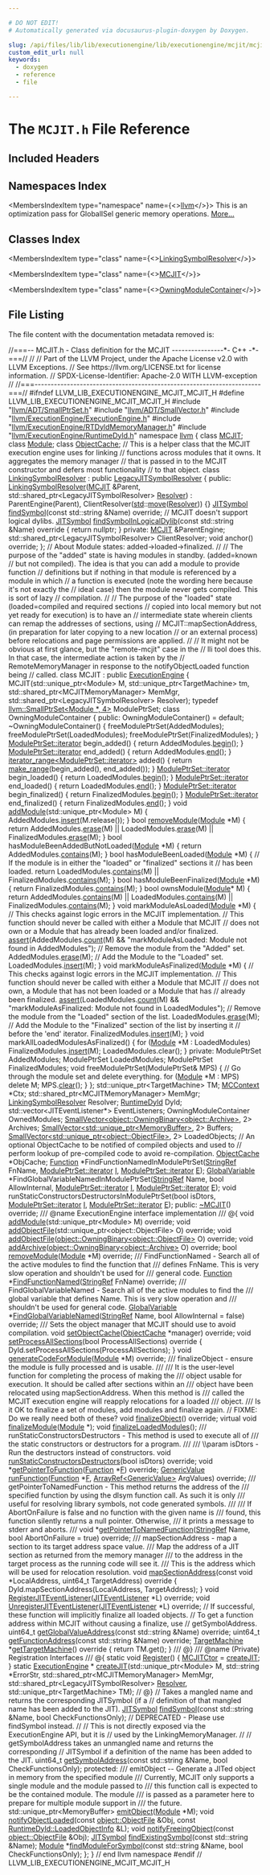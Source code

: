 ```yaml
---

# DO NOT EDIT!
# Automatically generated via docusaurus-plugin-doxygen by Doxygen.

slug: /api/files/lib/lib/executionengine/lib/executionengine/mcjit/mcjit-h
custom_edit_url: null
keywords:
  - doxygen
  - reference
  - file

---
```





# The `MCJIT.h` File Reference

<DoxygenPage pluginConfig={pluginConfig}>



## Included Headers

<IncludesList>
<IncludesListItem
  filePath="llvm/ADT/SmallPtrSet.h"
  permalink="/docs/api/files/include/include/llvm/include/llvm/adt/smallptrset-h"
  isLocal="true" />
<IncludesListItem
  filePath="llvm/ADT/SmallVector.h"
  permalink="/docs/api/files/include/include/llvm/include/llvm/adt/smallvector-h"
  isLocal="true" />
<IncludesListItem
  filePath="llvm/ExecutionEngine/ExecutionEngine.h"
  permalink="/docs/api/files/include/include/llvm/include/llvm/executionengine/executionengine-h"
  isLocal="true" />
<IncludesListItem
  filePath="llvm/ExecutionEngine/RTDyldMemoryManager.h"
  permalink="/docs/api/files/include/include/llvm/include/llvm/executionengine/rtdyldmemorymanager-h"
  isLocal="true" />
<IncludesListItem
  filePath="llvm/ExecutionEngine/RuntimeDyld.h"
  permalink="/docs/api/files/include/include/llvm/include/llvm/executionengine/runtimedyld-h"
  isLocal="true" />
</IncludesList>

## Namespaces Index

<MembersIndex>

<MembersIndexItem
  type="namespace"
  name={<><a href="/docs/api/namespaces/llvm">llvm</a></>}>
This is an optimization pass for GlobalISel generic memory operations. <a href="/docs/api/namespaces/llvm/#details">More...</a>
</MembersIndexItem>

</MembersIndex>

## Classes Index

<MembersIndex>

<MembersIndexItem
  type="class"
  name={<><a href="/docs/api/classes/llvm/linkingsymbolresolver">LinkingSymbolResolver</a></>}>
</MembersIndexItem>

<MembersIndexItem
  type="class"
  name={<><a href="/docs/api/classes/llvm/mcjit">MCJIT</a></>}>
</MembersIndexItem>

<MembersIndexItem
  type="class"
  name={<><a href="/docs/api/classes/llvm/mcjit/owningmodulecontainer">OwningModuleContainer</a></>}>
</MembersIndexItem>

</MembersIndex>


## File Listing

The file content with the documentation metadata removed is:

<ProgramListing>

<Link id="l00001" /><CodeLine lineNumber="1"><Highlight kind="comment">//===-- MCJIT.h - Class definition for the MCJIT ----------------&#42;- C++ -&#42;-===//</Highlight><Highlight kind="normal"></Highlight></CodeLine>
<Link id="l00002" /><CodeLine lineNumber="2"><Highlight kind="normal"></Highlight><Highlight kind="comment">//</Highlight><Highlight kind="normal"></Highlight></CodeLine>
<Link id="l00003" /><CodeLine lineNumber="3"><Highlight kind="normal"></Highlight><Highlight kind="comment">// Part of the LLVM Project, under the Apache License v2.0 with LLVM Exceptions.</Highlight><Highlight kind="normal"></Highlight></CodeLine>
<Link id="l00004" /><CodeLine lineNumber="4"><Highlight kind="normal"></Highlight><Highlight kind="comment">// See https://llvm.org/LICENSE.txt for license information.</Highlight><Highlight kind="normal"></Highlight></CodeLine>
<Link id="l00005" /><CodeLine lineNumber="5"><Highlight kind="normal"></Highlight><Highlight kind="comment">// SPDX-License-Identifier: Apache-2.0 WITH LLVM-exception</Highlight><Highlight kind="normal"></Highlight></CodeLine>
<Link id="l00006" /><CodeLine lineNumber="6"><Highlight kind="normal"></Highlight><Highlight kind="comment">//</Highlight><Highlight kind="normal"></Highlight></CodeLine>
<Link id="l00007" /><CodeLine lineNumber="7"><Highlight kind="normal"></Highlight><Highlight kind="comment">//===----------------------------------------------------------------------===//</Highlight><Highlight kind="normal"></Highlight></CodeLine>
<Link id="l00008" /><CodeLine lineNumber="8"><Highlight kind="normal"></Highlight></CodeLine>
<Link id="l00009" /><CodeLine lineNumber="9"><Highlight kind="normal"></Highlight><Highlight kind="preprocessor">#ifndef LLVM&#95;LIB&#95;EXECUTIONENGINE&#95;MCJIT&#95;MCJIT&#95;H</Highlight><Highlight kind="normal"></Highlight></CodeLine>
<Link id="l00010" /><CodeLine lineNumber="10"><Highlight kind="normal"></Highlight><Highlight kind="preprocessor">#define LLVM&#95;LIB&#95;EXECUTIONENGINE&#95;MCJIT&#95;MCJIT&#95;H</Highlight><Highlight kind="normal"></Highlight></CodeLine>
<Link id="l00011" /><CodeLine lineNumber="11"><Highlight kind="normal"></Highlight></CodeLine>
<Link id="l00012" /><CodeLine lineNumber="12"><Highlight kind="normal"></Highlight><Highlight kind="preprocessor">#include &quot;<a href="/docs/api/files/include/include/llvm/include/llvm/adt/smallptrset-h">llvm/ADT/SmallPtrSet.h</a>&quot;</Highlight><Highlight kind="normal"></Highlight></CodeLine>
<Link id="l00013" /><CodeLine lineNumber="13"><Highlight kind="normal"></Highlight><Highlight kind="preprocessor">#include &quot;<a href="/docs/api/files/include/include/llvm/include/llvm/adt/smallvector-h">llvm/ADT/SmallVector.h</a>&quot;</Highlight><Highlight kind="normal"></Highlight></CodeLine>
<Link id="l00014" /><CodeLine lineNumber="14"><Highlight kind="normal"></Highlight><Highlight kind="preprocessor">#include &quot;<a href="/docs/api/files/include/include/llvm/include/llvm/executionengine/executionengine-h">llvm/ExecutionEngine/ExecutionEngine.h</a>&quot;</Highlight><Highlight kind="normal"></Highlight></CodeLine>
<Link id="l00015" /><CodeLine lineNumber="15"><Highlight kind="normal"></Highlight><Highlight kind="preprocessor">#include &quot;<a href="/docs/api/files/include/include/llvm/include/llvm/executionengine/rtdyldmemorymanager-h">llvm/ExecutionEngine/RTDyldMemoryManager.h</a>&quot;</Highlight><Highlight kind="normal"></Highlight></CodeLine>
<Link id="l00016" /><CodeLine lineNumber="16"><Highlight kind="normal"></Highlight><Highlight kind="preprocessor">#include &quot;<a href="/docs/api/files/include/include/llvm/include/llvm/executionengine/runtimedyld-h">llvm/ExecutionEngine/RuntimeDyld.h</a>&quot;</Highlight><Highlight kind="normal"></Highlight></CodeLine>
<Link id="l00017" /><CodeLine lineNumber="17"><Highlight kind="normal"></Highlight></CodeLine>
<Link id="l00018" /><CodeLine lineNumber="18"><Highlight kind="normal"></Highlight><Highlight kind="keyword">namespace </Highlight><Highlight kind="normal"><a href="/docs/api/namespaces/llvm">llvm</a> &#123;</Highlight></CodeLine>
<Link id="l00019" /><CodeLine lineNumber="19"><Highlight kind="normal"></Highlight><Highlight kind="keyword">class </Highlight><Highlight kind="normal"><a href="/docs/api/classes/llvm/mcjit">MCJIT</a>;</Highlight></CodeLine>
<Link id="l00020" /><CodeLine lineNumber="20"><Highlight kind="normal"></Highlight><Highlight kind="keyword">class </Highlight><Highlight kind="normal"><a href="/docs/api/classes/llvm/module">Module</a>;</Highlight></CodeLine>
<Link id="l00021" /><CodeLine lineNumber="21"><Highlight kind="normal"></Highlight><Highlight kind="keyword">class </Highlight><Highlight kind="normal"><a href="/docs/api/classes/llvm/objectcache">ObjectCache</a>;</Highlight></CodeLine>
<Link id="l00022" /><CodeLine lineNumber="22"><Highlight kind="normal"></Highlight></CodeLine>
<Link id="l00023" /><CodeLine lineNumber="23"><Highlight kind="normal"></Highlight><Highlight kind="comment">// This is a helper class that the MCJIT execution engine uses for linking</Highlight><Highlight kind="normal"></Highlight></CodeLine>
<Link id="l00024" /><CodeLine lineNumber="24"><Highlight kind="normal"></Highlight><Highlight kind="comment">// functions across modules that it owns.  It aggregates the memory manager</Highlight><Highlight kind="normal"></Highlight></CodeLine>
<Link id="l00025" /><CodeLine lineNumber="25"><Highlight kind="normal"></Highlight><Highlight kind="comment">// that is passed in to the MCJIT constructor and defers most functionality</Highlight><Highlight kind="normal"></Highlight></CodeLine>
<Link id="l00026" /><CodeLine lineNumber="26"><Highlight kind="normal"></Highlight><Highlight kind="comment">// to that object.</Highlight><Highlight kind="normal"></Highlight></CodeLine>
<Link id="l00027" /><CodeLine lineNumber="27" lineLink="/docs/api/classes/llvm/linkingsymbolresolver"><Highlight kind="normal"></Highlight><Highlight kind="keyword">class </Highlight><Highlight kind="normal"><a href="/docs/api/classes/llvm/linkingsymbolresolver/#a2bb409bf96817ad9f3986efe65a74524">LinkingSymbolResolver</a> : </Highlight><Highlight kind="keyword">public</Highlight><Highlight kind="normal"> <a href="/docs/api/classes/llvm/legacyjitsymbolresolver">LegacyJITSymbolResolver</a> &#123;</Highlight></CodeLine>
<Link id="l00028" /><CodeLine lineNumber="28"><Highlight kind="normal"></Highlight><Highlight kind="keyword">public</Highlight><Highlight kind="normal">:</Highlight></CodeLine>
<Link id="l00029" /><CodeLine lineNumber="29" lineLink="/docs/api/classes/llvm/linkingsymbolresolver/#a2bb409bf96817ad9f3986efe65a74524"><Highlight kind="normal">  <a href="/docs/api/classes/llvm/linkingsymbolresolver/#a2bb409bf96817ad9f3986efe65a74524">LinkingSymbolResolver</a>(<a href="/docs/api/classes/llvm/mcjit">MCJIT</a> &amp;Parent,</Highlight></CodeLine>
<Link id="l00030" /><CodeLine lineNumber="30"><Highlight kind="normal">                        std::shared&#95;ptr&lt;LegacyJITSymbolResolver&gt; <a href="/docs/api/classes/llvm/resolver">Resolver</a>)</Highlight></CodeLine>
<Link id="l00031" /><CodeLine lineNumber="31"><Highlight kind="normal">      : ParentEngine(Parent), ClientResolver(<a href="/docs/api/namespaces/std">std</a>::<a href="/docs/api/namespaces/llvm/#abfc9c7ecf70f66901e439f7c04ef3dbb">move</a>(<a href="/docs/api/classes/llvm/resolver">Resolver</a>)) &#123;&#125;</Highlight></CodeLine>
<Link id="l00032" /><CodeLine lineNumber="32"><Highlight kind="normal"></Highlight></CodeLine>
<Link id="l00033" /><CodeLine lineNumber="33"><Highlight kind="normal">  <a href="/docs/api/classes/llvm/jitsymbol">JITSymbol</a> <a href="/docs/api/classes/llvm/linkingsymbolresolver/#a3acbc4aeeddc8e52c6b69854432f211c">findSymbol</a>(</Highlight><Highlight kind="keyword">const</Highlight><Highlight kind="normal"> std::string &amp;Name) </Highlight><Highlight kind="keyword">override</Highlight><Highlight kind="normal">;</Highlight></CodeLine>
<Link id="l00034" /><CodeLine lineNumber="34"><Highlight kind="normal"></Highlight></CodeLine>
<Link id="l00035" /><CodeLine lineNumber="35"><Highlight kind="normal">  </Highlight><Highlight kind="comment">// MCJIT doesn&#39;t support logical dylibs.</Highlight><Highlight kind="normal"></Highlight></CodeLine>
<Link id="l00036" /><CodeLine lineNumber="36" lineLink="/docs/api/classes/llvm/linkingsymbolresolver/#a6902252429e09a9d391dd020f8d91e96"><Highlight kind="normal">  <a href="/docs/api/classes/llvm/jitsymbol">JITSymbol</a> <a href="/docs/api/classes/llvm/linkingsymbolresolver/#a6902252429e09a9d391dd020f8d91e96">findSymbolInLogicalDylib</a>(</Highlight><Highlight kind="keyword">const</Highlight><Highlight kind="normal"> std::string &amp;Name)</Highlight><Highlight kind="keyword"> override </Highlight><Highlight kind="normal">&#123;</Highlight></CodeLine>
<Link id="l00037" /><CodeLine lineNumber="37"><Highlight kind="normal">    </Highlight><Highlight kind="keywordflow">return</Highlight><Highlight kind="normal"> </Highlight><Highlight kind="keyword">nullptr</Highlight><Highlight kind="normal">;</Highlight></CodeLine>
<Link id="l00038" /><CodeLine lineNumber="38"><Highlight kind="normal">  &#125;</Highlight></CodeLine>
<Link id="l00039" /><CodeLine lineNumber="39"><Highlight kind="normal"></Highlight></CodeLine>
<Link id="l00040" /><CodeLine lineNumber="40"><Highlight kind="normal"></Highlight><Highlight kind="keyword">private</Highlight><Highlight kind="normal">:</Highlight></CodeLine>
<Link id="l00041" /><CodeLine lineNumber="41"><Highlight kind="normal">  <a href="/docs/api/classes/llvm/mcjit">MCJIT</a> &amp;ParentEngine;</Highlight></CodeLine>
<Link id="l00042" /><CodeLine lineNumber="42"><Highlight kind="normal">  std::shared&#95;ptr&lt;LegacyJITSymbolResolver&gt; ClientResolver;</Highlight></CodeLine>
<Link id="l00043" /><CodeLine lineNumber="43"><Highlight kind="normal">  </Highlight><Highlight kind="keywordtype">void</Highlight><Highlight kind="normal"> anchor() </Highlight><Highlight kind="keyword">override</Highlight><Highlight kind="normal">;</Highlight></CodeLine>
<Link id="l00044" /><CodeLine lineNumber="44"><Highlight kind="normal">&#125;;</Highlight></CodeLine>
<Link id="l00045" /><CodeLine lineNumber="45"><Highlight kind="normal"></Highlight></CodeLine>
<Link id="l00046" /><CodeLine lineNumber="46"><Highlight kind="normal"></Highlight><Highlight kind="comment">// About Module states: added-&gt;loaded-&gt;finalized.</Highlight><Highlight kind="normal"></Highlight></CodeLine>
<Link id="l00047" /><CodeLine lineNumber="47"><Highlight kind="normal"></Highlight><Highlight kind="comment">//</Highlight><Highlight kind="normal"></Highlight></CodeLine>
<Link id="l00048" /><CodeLine lineNumber="48"><Highlight kind="normal"></Highlight><Highlight kind="comment">// The purpose of the &quot;added&quot; state is having modules in standby. (added=known</Highlight><Highlight kind="normal"></Highlight></CodeLine>
<Link id="l00049" /><CodeLine lineNumber="49"><Highlight kind="normal"></Highlight><Highlight kind="comment">// but not compiled). The idea is that you can add a module to provide function</Highlight><Highlight kind="normal"></Highlight></CodeLine>
<Link id="l00050" /><CodeLine lineNumber="50"><Highlight kind="normal"></Highlight><Highlight kind="comment">// definitions but if nothing in that module is referenced by a module in which</Highlight><Highlight kind="normal"></Highlight></CodeLine>
<Link id="l00051" /><CodeLine lineNumber="51"><Highlight kind="normal"></Highlight><Highlight kind="comment">// a function is executed (note the wording here because it&#39;s not exactly the</Highlight><Highlight kind="normal"></Highlight></CodeLine>
<Link id="l00052" /><CodeLine lineNumber="52"><Highlight kind="normal"></Highlight><Highlight kind="comment">// ideal case) then the module never gets compiled. This is sort of lazy</Highlight><Highlight kind="normal"></Highlight></CodeLine>
<Link id="l00053" /><CodeLine lineNumber="53"><Highlight kind="normal"></Highlight><Highlight kind="comment">// compilation.</Highlight><Highlight kind="normal"></Highlight></CodeLine>
<Link id="l00054" /><CodeLine lineNumber="54"><Highlight kind="normal"></Highlight><Highlight kind="comment">//</Highlight><Highlight kind="normal"></Highlight></CodeLine>
<Link id="l00055" /><CodeLine lineNumber="55"><Highlight kind="normal"></Highlight><Highlight kind="comment">// The purpose of the &quot;loaded&quot; state (loaded=compiled and required sections</Highlight><Highlight kind="normal"></Highlight></CodeLine>
<Link id="l00056" /><CodeLine lineNumber="56"><Highlight kind="normal"></Highlight><Highlight kind="comment">// copied into local memory but not yet ready for execution) is to have an</Highlight><Highlight kind="normal"></Highlight></CodeLine>
<Link id="l00057" /><CodeLine lineNumber="57"><Highlight kind="normal"></Highlight><Highlight kind="comment">// intermediate state wherein clients can remap the addresses of sections, using</Highlight><Highlight kind="normal"></Highlight></CodeLine>
<Link id="l00058" /><CodeLine lineNumber="58"><Highlight kind="normal"></Highlight><Highlight kind="comment">// MCJIT::mapSectionAddress, (in preparation for later copying to a new location</Highlight><Highlight kind="normal"></Highlight></CodeLine>
<Link id="l00059" /><CodeLine lineNumber="59"><Highlight kind="normal"></Highlight><Highlight kind="comment">// or an external process) before relocations and page permissions are applied.</Highlight><Highlight kind="normal"></Highlight></CodeLine>
<Link id="l00060" /><CodeLine lineNumber="60"><Highlight kind="normal"></Highlight><Highlight kind="comment">//</Highlight><Highlight kind="normal"></Highlight></CodeLine>
<Link id="l00061" /><CodeLine lineNumber="61"><Highlight kind="normal"></Highlight><Highlight kind="comment">// It might not be obvious at first glance, but the &quot;remote-mcjit&quot; case in the</Highlight><Highlight kind="normal"></Highlight></CodeLine>
<Link id="l00062" /><CodeLine lineNumber="62"><Highlight kind="normal"></Highlight><Highlight kind="comment">// lli tool does this.  In that case, the intermediate action is taken by the</Highlight><Highlight kind="normal"></Highlight></CodeLine>
<Link id="l00063" /><CodeLine lineNumber="63"><Highlight kind="normal"></Highlight><Highlight kind="comment">// RemoteMemoryManager in response to the notifyObjectLoaded function being</Highlight><Highlight kind="normal"></Highlight></CodeLine>
<Link id="l00064" /><CodeLine lineNumber="64"><Highlight kind="normal"></Highlight><Highlight kind="comment">// called.</Highlight><Highlight kind="normal"></Highlight></CodeLine>
<Link id="l00065" /><CodeLine lineNumber="65"><Highlight kind="normal"></Highlight></CodeLine>
<Link id="l00066" /><CodeLine lineNumber="66" lineLink="/docs/api/classes/llvm/mcjit"><Highlight kind="normal"></Highlight><Highlight kind="keyword">class </Highlight><Highlight kind="normal">MCJIT : </Highlight><Highlight kind="keyword">public</Highlight><Highlight kind="normal"> <a href="/docs/api/classes/llvm/executionengine/#a92eef8691cfbe4446ee15d34258c3185">ExecutionEngine</a> &#123;</Highlight></CodeLine>
<Link id="l00067" /><CodeLine lineNumber="67"><Highlight kind="normal">  MCJIT(std::unique&#95;ptr&lt;Module&gt; M, std::unique&#95;ptr&lt;TargetMachine&gt; tm,</Highlight></CodeLine>
<Link id="l00068" /><CodeLine lineNumber="68"><Highlight kind="normal">        std::shared&#95;ptr&lt;MCJITMemoryManager&gt; MemMgr,</Highlight></CodeLine>
<Link id="l00069" /><CodeLine lineNumber="69"><Highlight kind="normal">        std::shared&#95;ptr&lt;LegacyJITSymbolResolver&gt; Resolver);</Highlight></CodeLine>
<Link id="l00070" /><CodeLine lineNumber="70"><Highlight kind="normal"></Highlight></CodeLine>
<Link id="l00071" /><CodeLine lineNumber="71"><Highlight kind="normal">  </Highlight><Highlight kind="keyword">typedef</Highlight><Highlight kind="normal"> <a href="/docs/api/classes/llvm/smallptrset">llvm::SmallPtrSet&lt;Module &#42;, 4&gt;</a> ModulePtrSet;</Highlight></CodeLine>
<Link id="l00072" /><CodeLine lineNumber="72"><Highlight kind="normal"></Highlight></CodeLine>
<Link id="l00073" /><CodeLine lineNumber="73"><Highlight kind="normal">  </Highlight><Highlight kind="keyword">class </Highlight><Highlight kind="normal">OwningModuleContainer &#123;</Highlight></CodeLine>
<Link id="l00074" /><CodeLine lineNumber="74"><Highlight kind="normal">  </Highlight><Highlight kind="keyword">public</Highlight><Highlight kind="normal">:</Highlight></CodeLine>
<Link id="l00075" /><CodeLine lineNumber="75"><Highlight kind="normal">    OwningModuleContainer() = </Highlight><Highlight kind="keywordflow">default</Highlight><Highlight kind="normal">;</Highlight></CodeLine>
<Link id="l00076" /><CodeLine lineNumber="76"><Highlight kind="normal">    ~OwningModuleContainer() &#123;</Highlight></CodeLine>
<Link id="l00077" /><CodeLine lineNumber="77"><Highlight kind="normal">      freeModulePtrSet(AddedModules);</Highlight></CodeLine>
<Link id="l00078" /><CodeLine lineNumber="78"><Highlight kind="normal">      freeModulePtrSet(LoadedModules);</Highlight></CodeLine>
<Link id="l00079" /><CodeLine lineNumber="79"><Highlight kind="normal">      freeModulePtrSet(FinalizedModules);</Highlight></CodeLine>
<Link id="l00080" /><CodeLine lineNumber="80"><Highlight kind="normal">    &#125;</Highlight></CodeLine>
<Link id="l00081" /><CodeLine lineNumber="81"><Highlight kind="normal"></Highlight></CodeLine>
<Link id="l00082" /><CodeLine lineNumber="82"><Highlight kind="normal">    <a href="/docs/api/classes/llvm/smallptrsetimpl/#aa1c0b29f447eccfd6c43dc236148e609">ModulePtrSet::iterator</a> begin&#95;added() &#123; </Highlight><Highlight kind="keywordflow">return</Highlight><Highlight kind="normal"> AddedModules.<a href="/docs/api/classes/llvm/smallptrsetimpl/#abf73a826b5d6f739eb4af48ddf14c5b4">begin</a>(); &#125;</Highlight></CodeLine>
<Link id="l00083" /><CodeLine lineNumber="83"><Highlight kind="normal">    <a href="/docs/api/classes/llvm/smallptrsetimpl/#aa1c0b29f447eccfd6c43dc236148e609">ModulePtrSet::iterator</a> end&#95;added() &#123; </Highlight><Highlight kind="keywordflow">return</Highlight><Highlight kind="normal"> AddedModules.<a href="/docs/api/classes/llvm/smallptrsetimpl/#a7004354fbee1c8cd74ed9001915e1db5">end</a>(); &#125;</Highlight></CodeLine>
<Link id="l00084" /><CodeLine lineNumber="84"><Highlight kind="normal">    <a href="/docs/api/classes/llvm/iterator-range">iterator&#95;range&lt;ModulePtrSet::iterator&gt;</a> added() &#123;</Highlight></CodeLine>
<Link id="l00085" /><CodeLine lineNumber="85"><Highlight kind="normal">      </Highlight><Highlight kind="keywordflow">return</Highlight><Highlight kind="normal"> <a href="/docs/api/namespaces/llvm/#a341215803e83773a3e97860dc291f121">make&#95;range</a>(begin&#95;added(), end&#95;added());</Highlight></CodeLine>
<Link id="l00086" /><CodeLine lineNumber="86"><Highlight kind="normal">    &#125;</Highlight></CodeLine>
<Link id="l00087" /><CodeLine lineNumber="87"><Highlight kind="normal"></Highlight></CodeLine>
<Link id="l00088" /><CodeLine lineNumber="88"><Highlight kind="normal">    <a href="/docs/api/classes/llvm/smallptrsetimpl/#aa1c0b29f447eccfd6c43dc236148e609">ModulePtrSet::iterator</a> begin&#95;loaded() &#123; </Highlight><Highlight kind="keywordflow">return</Highlight><Highlight kind="normal"> LoadedModules.<a href="/docs/api/classes/llvm/smallptrsetimpl/#abf73a826b5d6f739eb4af48ddf14c5b4">begin</a>(); &#125;</Highlight></CodeLine>
<Link id="l00089" /><CodeLine lineNumber="89"><Highlight kind="normal">    <a href="/docs/api/classes/llvm/smallptrsetimpl/#aa1c0b29f447eccfd6c43dc236148e609">ModulePtrSet::iterator</a> end&#95;loaded() &#123; </Highlight><Highlight kind="keywordflow">return</Highlight><Highlight kind="normal"> LoadedModules.<a href="/docs/api/classes/llvm/smallptrsetimpl/#a7004354fbee1c8cd74ed9001915e1db5">end</a>(); &#125;</Highlight></CodeLine>
<Link id="l00090" /><CodeLine lineNumber="90"><Highlight kind="normal"></Highlight></CodeLine>
<Link id="l00091" /><CodeLine lineNumber="91"><Highlight kind="normal">    <a href="/docs/api/classes/llvm/smallptrsetimpl/#aa1c0b29f447eccfd6c43dc236148e609">ModulePtrSet::iterator</a> begin&#95;finalized() &#123; </Highlight><Highlight kind="keywordflow">return</Highlight><Highlight kind="normal"> FinalizedModules.<a href="/docs/api/classes/llvm/smallptrsetimpl/#abf73a826b5d6f739eb4af48ddf14c5b4">begin</a>(); &#125;</Highlight></CodeLine>
<Link id="l00092" /><CodeLine lineNumber="92"><Highlight kind="normal">    <a href="/docs/api/classes/llvm/smallptrsetimpl/#aa1c0b29f447eccfd6c43dc236148e609">ModulePtrSet::iterator</a> end&#95;finalized() &#123; </Highlight><Highlight kind="keywordflow">return</Highlight><Highlight kind="normal"> FinalizedModules.<a href="/docs/api/classes/llvm/smallptrsetimpl/#a7004354fbee1c8cd74ed9001915e1db5">end</a>(); &#125;</Highlight></CodeLine>
<Link id="l00093" /><CodeLine lineNumber="93"><Highlight kind="normal"></Highlight></CodeLine>
<Link id="l00094" /><CodeLine lineNumber="94"><Highlight kind="normal">    </Highlight><Highlight kind="keywordtype">void</Highlight><Highlight kind="normal"> <a href="/docs/api/classes/llvm/mcjit/#af6ce1da6819f73ca2445152d98c9c48d">addModule</a>(std::unique&#95;ptr&lt;Module&gt; M) &#123;</Highlight></CodeLine>
<Link id="l00095" /><CodeLine lineNumber="95"><Highlight kind="normal">      AddedModules.<a href="/docs/api/classes/llvm/smallptrsetimpl/#a9d834ae3da8c62c2b668dada51335eb0">insert</a>(M.release());</Highlight></CodeLine>
<Link id="l00096" /><CodeLine lineNumber="96"><Highlight kind="normal">    &#125;</Highlight></CodeLine>
<Link id="l00097" /><CodeLine lineNumber="97"><Highlight kind="normal"></Highlight></CodeLine>
<Link id="l00098" /><CodeLine lineNumber="98"><Highlight kind="normal">    </Highlight><Highlight kind="keywordtype">bool</Highlight><Highlight kind="normal"> <a href="/docs/api/classes/llvm/mcjit/#aa6b3e346826c4d15f691fc6d6b9de5f1">removeModule</a>(<a href="/docs/api/classes/llvm/module">Module</a> &#42;M) &#123;</Highlight></CodeLine>
<Link id="l00099" /><CodeLine lineNumber="99"><Highlight kind="normal">      </Highlight><Highlight kind="keywordflow">return</Highlight><Highlight kind="normal"> AddedModules.<a href="/docs/api/classes/llvm/smallptrsetimpl/#a11045c7973ab24a8d6315b61fa337d4e">erase</a>(M) || LoadedModules.<a href="/docs/api/classes/llvm/smallptrsetimpl/#a11045c7973ab24a8d6315b61fa337d4e">erase</a>(M) ||</Highlight></CodeLine>
<Link id="l00100" /><CodeLine lineNumber="100"><Highlight kind="normal">             FinalizedModules.<a href="/docs/api/classes/llvm/smallptrsetimpl/#a11045c7973ab24a8d6315b61fa337d4e">erase</a>(M);</Highlight></CodeLine>
<Link id="l00101" /><CodeLine lineNumber="101"><Highlight kind="normal">    &#125;</Highlight></CodeLine>
<Link id="l00102" /><CodeLine lineNumber="102"><Highlight kind="normal"></Highlight></CodeLine>
<Link id="l00103" /><CodeLine lineNumber="103"><Highlight kind="normal">    </Highlight><Highlight kind="keywordtype">bool</Highlight><Highlight kind="normal"> hasModuleBeenAddedButNotLoaded(<a href="/docs/api/classes/llvm/module">Module</a> &#42;M) &#123;</Highlight></CodeLine>
<Link id="l00104" /><CodeLine lineNumber="104"><Highlight kind="normal">      </Highlight><Highlight kind="keywordflow">return</Highlight><Highlight kind="normal"> AddedModules.<a href="/docs/api/classes/llvm/smallptrsetimpl/#af74676a3c7447be34bd2c1da76ec0c48">contains</a>(M);</Highlight></CodeLine>
<Link id="l00105" /><CodeLine lineNumber="105"><Highlight kind="normal">    &#125;</Highlight></CodeLine>
<Link id="l00106" /><CodeLine lineNumber="106"><Highlight kind="normal"></Highlight></CodeLine>
<Link id="l00107" /><CodeLine lineNumber="107"><Highlight kind="normal">    </Highlight><Highlight kind="keywordtype">bool</Highlight><Highlight kind="normal"> hasModuleBeenLoaded(<a href="/docs/api/classes/llvm/module">Module</a> &#42;M) &#123;</Highlight></CodeLine>
<Link id="l00108" /><CodeLine lineNumber="108"><Highlight kind="normal">      </Highlight><Highlight kind="comment">// If the module is in either the &quot;loaded&quot; or &quot;finalized&quot; sections it</Highlight><Highlight kind="normal"></Highlight></CodeLine>
<Link id="l00109" /><CodeLine lineNumber="109"><Highlight kind="normal">      </Highlight><Highlight kind="comment">// has been loaded.</Highlight><Highlight kind="normal"></Highlight></CodeLine>
<Link id="l00110" /><CodeLine lineNumber="110"><Highlight kind="normal">      </Highlight><Highlight kind="keywordflow">return</Highlight><Highlight kind="normal"> LoadedModules.<a href="/docs/api/classes/llvm/smallptrsetimpl/#af74676a3c7447be34bd2c1da76ec0c48">contains</a>(M) || FinalizedModules.<a href="/docs/api/classes/llvm/smallptrsetimpl/#af74676a3c7447be34bd2c1da76ec0c48">contains</a>(M);</Highlight></CodeLine>
<Link id="l00111" /><CodeLine lineNumber="111"><Highlight kind="normal">    &#125;</Highlight></CodeLine>
<Link id="l00112" /><CodeLine lineNumber="112"><Highlight kind="normal"></Highlight></CodeLine>
<Link id="l00113" /><CodeLine lineNumber="113"><Highlight kind="normal">    </Highlight><Highlight kind="keywordtype">bool</Highlight><Highlight kind="normal"> hasModuleBeenFinalized(<a href="/docs/api/classes/llvm/module">Module</a> &#42;M) &#123;</Highlight></CodeLine>
<Link id="l00114" /><CodeLine lineNumber="114"><Highlight kind="normal">      </Highlight><Highlight kind="keywordflow">return</Highlight><Highlight kind="normal"> FinalizedModules.<a href="/docs/api/classes/llvm/smallptrsetimpl/#af74676a3c7447be34bd2c1da76ec0c48">contains</a>(M);</Highlight></CodeLine>
<Link id="l00115" /><CodeLine lineNumber="115"><Highlight kind="normal">    &#125;</Highlight></CodeLine>
<Link id="l00116" /><CodeLine lineNumber="116"><Highlight kind="normal"></Highlight></CodeLine>
<Link id="l00117" /><CodeLine lineNumber="117"><Highlight kind="normal">    </Highlight><Highlight kind="keywordtype">bool</Highlight><Highlight kind="normal"> ownsModule(<a href="/docs/api/classes/llvm/module">Module</a>&#42; M) &#123;</Highlight></CodeLine>
<Link id="l00118" /><CodeLine lineNumber="118"><Highlight kind="normal">      </Highlight><Highlight kind="keywordflow">return</Highlight><Highlight kind="normal"> AddedModules.<a href="/docs/api/classes/llvm/smallptrsetimpl/#af74676a3c7447be34bd2c1da76ec0c48">contains</a>(M) || LoadedModules.<a href="/docs/api/classes/llvm/smallptrsetimpl/#af74676a3c7447be34bd2c1da76ec0c48">contains</a>(M) ||</Highlight></CodeLine>
<Link id="l00119" /><CodeLine lineNumber="119"><Highlight kind="normal">             FinalizedModules.<a href="/docs/api/classes/llvm/smallptrsetimpl/#af74676a3c7447be34bd2c1da76ec0c48">contains</a>(M);</Highlight></CodeLine>
<Link id="l00120" /><CodeLine lineNumber="120"><Highlight kind="normal">    &#125;</Highlight></CodeLine>
<Link id="l00121" /><CodeLine lineNumber="121"><Highlight kind="normal"></Highlight></CodeLine>
<Link id="l00122" /><CodeLine lineNumber="122"><Highlight kind="normal">    </Highlight><Highlight kind="keywordtype">void</Highlight><Highlight kind="normal"> markModuleAsLoaded(<a href="/docs/api/classes/llvm/module">Module</a> &#42;M) &#123;</Highlight></CodeLine>
<Link id="l00123" /><CodeLine lineNumber="123"><Highlight kind="normal">      </Highlight><Highlight kind="comment">// This checks against logic errors in the MCJIT implementation.</Highlight><Highlight kind="normal"></Highlight></CodeLine>
<Link id="l00124" /><CodeLine lineNumber="124"><Highlight kind="normal">      </Highlight><Highlight kind="comment">// This function should never be called with either a Module that MCJIT</Highlight><Highlight kind="normal"></Highlight></CodeLine>
<Link id="l00125" /><CodeLine lineNumber="125"><Highlight kind="normal">      </Highlight><Highlight kind="comment">// does not own or a Module that has already been loaded and/or finalized.</Highlight><Highlight kind="normal"></Highlight></CodeLine>
<Link id="l00126" /><CodeLine lineNumber="126"><Highlight kind="normal">      <a href="/docs/api/files/lib/lib/target/lib/target/amdgpu/silowercontrolflow-cpp/#a4868c5d81c5ccc98c47aeab6244346a0">assert</a>(AddedModules.<a href="/docs/api/classes/llvm/smallptrsetimpl/#a1f475b0df44ebd7169e720fa1bf9169e">count</a>(M) &amp;&amp;</Highlight></CodeLine>
<Link id="l00127" /><CodeLine lineNumber="127"><Highlight kind="normal">             </Highlight><Highlight kind="stringliteral">&quot;markModuleAsLoaded: Module not found in AddedModules&quot;</Highlight><Highlight kind="normal">);</Highlight></CodeLine>
<Link id="l00128" /><CodeLine lineNumber="128"><Highlight kind="normal"></Highlight></CodeLine>
<Link id="l00129" /><CodeLine lineNumber="129"><Highlight kind="normal">      </Highlight><Highlight kind="comment">// Remove the module from the &quot;Added&quot; set.</Highlight><Highlight kind="normal"></Highlight></CodeLine>
<Link id="l00130" /><CodeLine lineNumber="130"><Highlight kind="normal">      AddedModules.<a href="/docs/api/classes/llvm/smallptrsetimpl/#a11045c7973ab24a8d6315b61fa337d4e">erase</a>(M);</Highlight></CodeLine>
<Link id="l00131" /><CodeLine lineNumber="131"><Highlight kind="normal"></Highlight></CodeLine>
<Link id="l00132" /><CodeLine lineNumber="132"><Highlight kind="normal">      </Highlight><Highlight kind="comment">// Add the Module to the &quot;Loaded&quot; set.</Highlight><Highlight kind="normal"></Highlight></CodeLine>
<Link id="l00133" /><CodeLine lineNumber="133"><Highlight kind="normal">      LoadedModules.<a href="/docs/api/classes/llvm/smallptrsetimpl/#a9d834ae3da8c62c2b668dada51335eb0">insert</a>(M);</Highlight></CodeLine>
<Link id="l00134" /><CodeLine lineNumber="134"><Highlight kind="normal">    &#125;</Highlight></CodeLine>
<Link id="l00135" /><CodeLine lineNumber="135"><Highlight kind="normal"></Highlight></CodeLine>
<Link id="l00136" /><CodeLine lineNumber="136"><Highlight kind="normal">    </Highlight><Highlight kind="keywordtype">void</Highlight><Highlight kind="normal"> markModuleAsFinalized(<a href="/docs/api/classes/llvm/module">Module</a> &#42;M) &#123;</Highlight></CodeLine>
<Link id="l00137" /><CodeLine lineNumber="137"><Highlight kind="normal">      </Highlight><Highlight kind="comment">// This checks against logic errors in the MCJIT implementation.</Highlight><Highlight kind="normal"></Highlight></CodeLine>
<Link id="l00138" /><CodeLine lineNumber="138"><Highlight kind="normal">      </Highlight><Highlight kind="comment">// This function should never be called with either a Module that MCJIT</Highlight><Highlight kind="normal"></Highlight></CodeLine>
<Link id="l00139" /><CodeLine lineNumber="139"><Highlight kind="normal">      </Highlight><Highlight kind="comment">// does not own, a Module that has not been loaded or a Module that has</Highlight><Highlight kind="normal"></Highlight></CodeLine>
<Link id="l00140" /><CodeLine lineNumber="140"><Highlight kind="normal">      </Highlight><Highlight kind="comment">// already been finalized.</Highlight><Highlight kind="normal"></Highlight></CodeLine>
<Link id="l00141" /><CodeLine lineNumber="141"><Highlight kind="normal">      <a href="/docs/api/files/lib/lib/target/lib/target/amdgpu/silowercontrolflow-cpp/#a4868c5d81c5ccc98c47aeab6244346a0">assert</a>(LoadedModules.<a href="/docs/api/classes/llvm/smallptrsetimpl/#a1f475b0df44ebd7169e720fa1bf9169e">count</a>(M) &amp;&amp;</Highlight></CodeLine>
<Link id="l00142" /><CodeLine lineNumber="142"><Highlight kind="normal">             </Highlight><Highlight kind="stringliteral">&quot;markModuleAsFinalized: Module not found in LoadedModules&quot;</Highlight><Highlight kind="normal">);</Highlight></CodeLine>
<Link id="l00143" /><CodeLine lineNumber="143"><Highlight kind="normal"></Highlight></CodeLine>
<Link id="l00144" /><CodeLine lineNumber="144"><Highlight kind="normal">      </Highlight><Highlight kind="comment">// Remove the module from the &quot;Loaded&quot; section of the list.</Highlight><Highlight kind="normal"></Highlight></CodeLine>
<Link id="l00145" /><CodeLine lineNumber="145"><Highlight kind="normal">      LoadedModules.<a href="/docs/api/classes/llvm/smallptrsetimpl/#a11045c7973ab24a8d6315b61fa337d4e">erase</a>(M);</Highlight></CodeLine>
<Link id="l00146" /><CodeLine lineNumber="146"><Highlight kind="normal"></Highlight></CodeLine>
<Link id="l00147" /><CodeLine lineNumber="147"><Highlight kind="normal">      </Highlight><Highlight kind="comment">// Add the Module to the &quot;Finalized&quot; section of the list by inserting it</Highlight><Highlight kind="normal"></Highlight></CodeLine>
<Link id="l00148" /><CodeLine lineNumber="148"><Highlight kind="normal">      </Highlight><Highlight kind="comment">// before the &#39;end&#39; iterator.</Highlight><Highlight kind="normal"></Highlight></CodeLine>
<Link id="l00149" /><CodeLine lineNumber="149"><Highlight kind="normal">      FinalizedModules.<a href="/docs/api/classes/llvm/smallptrsetimpl/#a9d834ae3da8c62c2b668dada51335eb0">insert</a>(M);</Highlight></CodeLine>
<Link id="l00150" /><CodeLine lineNumber="150"><Highlight kind="normal">    &#125;</Highlight></CodeLine>
<Link id="l00151" /><CodeLine lineNumber="151"><Highlight kind="normal"></Highlight></CodeLine>
<Link id="l00152" /><CodeLine lineNumber="152"><Highlight kind="normal">    </Highlight><Highlight kind="keywordtype">void</Highlight><Highlight kind="normal"> markAllLoadedModulesAsFinalized() &#123;</Highlight></CodeLine>
<Link id="l00153" /><CodeLine lineNumber="153"><Highlight kind="normal">      </Highlight><Highlight kind="keywordflow">for</Highlight><Highlight kind="normal"> (<a href="/docs/api/classes/llvm/module">Module</a> &#42;M : LoadedModules)</Highlight></CodeLine>
<Link id="l00154" /><CodeLine lineNumber="154"><Highlight kind="normal">        FinalizedModules.<a href="/docs/api/classes/llvm/smallptrsetimpl/#a9d834ae3da8c62c2b668dada51335eb0">insert</a>(M);</Highlight></CodeLine>
<Link id="l00155" /><CodeLine lineNumber="155"><Highlight kind="normal">      LoadedModules.clear();</Highlight></CodeLine>
<Link id="l00156" /><CodeLine lineNumber="156"><Highlight kind="normal">    &#125;</Highlight></CodeLine>
<Link id="l00157" /><CodeLine lineNumber="157"><Highlight kind="normal"></Highlight></CodeLine>
<Link id="l00158" /><CodeLine lineNumber="158"><Highlight kind="normal">  </Highlight><Highlight kind="keyword">private</Highlight><Highlight kind="normal">:</Highlight></CodeLine>
<Link id="l00159" /><CodeLine lineNumber="159"><Highlight kind="normal">    ModulePtrSet AddedModules;</Highlight></CodeLine>
<Link id="l00160" /><CodeLine lineNumber="160"><Highlight kind="normal">    ModulePtrSet LoadedModules;</Highlight></CodeLine>
<Link id="l00161" /><CodeLine lineNumber="161"><Highlight kind="normal">    ModulePtrSet FinalizedModules;</Highlight></CodeLine>
<Link id="l00162" /><CodeLine lineNumber="162"><Highlight kind="normal"></Highlight></CodeLine>
<Link id="l00163" /><CodeLine lineNumber="163"><Highlight kind="normal">    </Highlight><Highlight kind="keywordtype">void</Highlight><Highlight kind="normal"> freeModulePtrSet(ModulePtrSet&amp; MPS) &#123;</Highlight></CodeLine>
<Link id="l00164" /><CodeLine lineNumber="164"><Highlight kind="normal">      </Highlight><Highlight kind="comment">// Go through the module set and delete everything.</Highlight><Highlight kind="normal"></Highlight></CodeLine>
<Link id="l00165" /><CodeLine lineNumber="165"><Highlight kind="normal">      </Highlight><Highlight kind="keywordflow">for</Highlight><Highlight kind="normal"> (<a href="/docs/api/classes/llvm/module">Module</a> &#42;M : MPS)</Highlight></CodeLine>
<Link id="l00166" /><CodeLine lineNumber="166"><Highlight kind="normal">        </Highlight><Highlight kind="keyword">delete</Highlight><Highlight kind="normal"> M;</Highlight></CodeLine>
<Link id="l00167" /><CodeLine lineNumber="167"><Highlight kind="normal">      MPS.<a href="/docs/api/classes/llvm/smallptrsetimplbase/#a16413f1a88d8baca228d0a1b4cc0bfc6">clear</a>();</Highlight></CodeLine>
<Link id="l00168" /><CodeLine lineNumber="168"><Highlight kind="normal">    &#125;</Highlight></CodeLine>
<Link id="l00169" /><CodeLine lineNumber="169"><Highlight kind="normal">  &#125;;</Highlight></CodeLine>
<Link id="l00170" /><CodeLine lineNumber="170"><Highlight kind="normal"></Highlight></CodeLine>
<Link id="l00171" /><CodeLine lineNumber="171"><Highlight kind="normal">  std::unique&#95;ptr&lt;TargetMachine&gt; TM;</Highlight></CodeLine>
<Link id="l00172" /><CodeLine lineNumber="172"><Highlight kind="normal">  <a href="/docs/api/classes/llvm/mccontext">MCContext</a> &#42;Ctx;</Highlight></CodeLine>
<Link id="l00173" /><CodeLine lineNumber="173"><Highlight kind="normal">  std::shared&#95;ptr&lt;MCJITMemoryManager&gt; MemMgr;</Highlight></CodeLine>
<Link id="l00174" /><CodeLine lineNumber="174"><Highlight kind="normal">  <a href="/docs/api/classes/llvm/linkingsymbolresolver">LinkingSymbolResolver</a> Resolver;</Highlight></CodeLine>
<Link id="l00175" /><CodeLine lineNumber="175"><Highlight kind="normal">  <a href="/docs/api/classes/llvm/runtimedyld">RuntimeDyld</a> Dyld;</Highlight></CodeLine>
<Link id="l00176" /><CodeLine lineNumber="176"><Highlight kind="normal">  std::vector&lt;JITEventListener&#42;&gt; EventListeners;</Highlight></CodeLine>
<Link id="l00177" /><CodeLine lineNumber="177"><Highlight kind="normal"></Highlight></CodeLine>
<Link id="l00178" /><CodeLine lineNumber="178"><Highlight kind="normal">  OwningModuleContainer OwnedModules;</Highlight></CodeLine>
<Link id="l00179" /><CodeLine lineNumber="179"><Highlight kind="normal"></Highlight></CodeLine>
<Link id="l00180" /><CodeLine lineNumber="180"><Highlight kind="normal">  <a href="/docs/api/classes/llvm/smallvector">SmallVector&lt;object::OwningBinary&lt;object::Archive&gt;</a>, 2&gt; Archives;</Highlight></CodeLine>
<Link id="l00181" /><CodeLine lineNumber="181"><Highlight kind="normal">  <a href="/docs/api/classes/llvm/smallvector">SmallVector&lt;std::unique&#95;ptr&lt;MemoryBuffer&gt;</a>, 2&gt; Buffers;</Highlight></CodeLine>
<Link id="l00182" /><CodeLine lineNumber="182"><Highlight kind="normal"></Highlight></CodeLine>
<Link id="l00183" /><CodeLine lineNumber="183"><Highlight kind="normal">  <a href="/docs/api/classes/llvm/smallvector">SmallVector&lt;std::unique&#95;ptr&lt;object::ObjectFile&gt;</a>, 2&gt; LoadedObjects;</Highlight></CodeLine>
<Link id="l00184" /><CodeLine lineNumber="184"><Highlight kind="normal"></Highlight></CodeLine>
<Link id="l00185" /><CodeLine lineNumber="185"><Highlight kind="normal">  </Highlight><Highlight kind="comment">// An optional ObjectCache to be notified of compiled objects and used to</Highlight><Highlight kind="normal"></Highlight></CodeLine>
<Link id="l00186" /><CodeLine lineNumber="186"><Highlight kind="normal">  </Highlight><Highlight kind="comment">// perform lookup of pre-compiled code to avoid re-compilation.</Highlight><Highlight kind="normal"></Highlight></CodeLine>
<Link id="l00187" /><CodeLine lineNumber="187"><Highlight kind="normal">  <a href="/docs/api/classes/llvm/objectcache">ObjectCache</a> &#42;ObjCache;</Highlight></CodeLine>
<Link id="l00188" /><CodeLine lineNumber="188"><Highlight kind="normal"></Highlight></CodeLine>
<Link id="l00189" /><CodeLine lineNumber="189"><Highlight kind="normal">  <a href="/docs/api/classes/llvm/function">Function</a> &#42;FindFunctionNamedInModulePtrSet(<a href="/docs/api/classes/llvm/stringref">StringRef</a> FnName,</Highlight></CodeLine>
<Link id="l00190" /><CodeLine lineNumber="190"><Highlight kind="normal">                                            <a href="/docs/api/classes/llvm/smallptrsetimpl/#aa1c0b29f447eccfd6c43dc236148e609">ModulePtrSet::iterator</a> <a href="/docs/api/files/lib/lib/support/md5-cpp/#ac0eafdc9ee161b71e7af98af736952fd">I</a>,</Highlight></CodeLine>
<Link id="l00191" /><CodeLine lineNumber="191"><Highlight kind="normal">                                            <a href="/docs/api/classes/llvm/smallptrsetimpl/#aa1c0b29f447eccfd6c43dc236148e609">ModulePtrSet::iterator</a> <a href="/docs/api/files/lib/lib/ir/builtingcs-cpp/#abb2b3a60ccc38a28239e19a1646e0c8a">E</a>);</Highlight></CodeLine>
<Link id="l00192" /><CodeLine lineNumber="192"><Highlight kind="normal"></Highlight></CodeLine>
<Link id="l00193" /><CodeLine lineNumber="193"><Highlight kind="normal">  <a href="/docs/api/classes/llvm/globalvariable">GlobalVariable</a> &#42;FindGlobalVariableNamedInModulePtrSet(<a href="/docs/api/classes/llvm/stringref">StringRef</a> Name,</Highlight></CodeLine>
<Link id="l00194" /><CodeLine lineNumber="194"><Highlight kind="normal">                                                        </Highlight><Highlight kind="keywordtype">bool</Highlight><Highlight kind="normal"> AllowInternal,</Highlight></CodeLine>
<Link id="l00195" /><CodeLine lineNumber="195"><Highlight kind="normal">                                                        <a href="/docs/api/classes/llvm/smallptrsetimpl/#aa1c0b29f447eccfd6c43dc236148e609">ModulePtrSet::iterator</a> <a href="/docs/api/files/lib/lib/support/md5-cpp/#ac0eafdc9ee161b71e7af98af736952fd">I</a>,</Highlight></CodeLine>
<Link id="l00196" /><CodeLine lineNumber="196"><Highlight kind="normal">                                                        <a href="/docs/api/classes/llvm/smallptrsetimpl/#aa1c0b29f447eccfd6c43dc236148e609">ModulePtrSet::iterator</a> <a href="/docs/api/files/lib/lib/ir/builtingcs-cpp/#abb2b3a60ccc38a28239e19a1646e0c8a">E</a>);</Highlight></CodeLine>
<Link id="l00197" /><CodeLine lineNumber="197"><Highlight kind="normal"></Highlight></CodeLine>
<Link id="l00198" /><CodeLine lineNumber="198"><Highlight kind="normal">  </Highlight><Highlight kind="keywordtype">void</Highlight><Highlight kind="normal"> runStaticConstructorsDestructorsInModulePtrSet(</Highlight><Highlight kind="keywordtype">bool</Highlight><Highlight kind="normal"> isDtors,</Highlight></CodeLine>
<Link id="l00199" /><CodeLine lineNumber="199"><Highlight kind="normal">                                                      <a href="/docs/api/classes/llvm/smallptrsetimpl/#aa1c0b29f447eccfd6c43dc236148e609">ModulePtrSet::iterator</a> <a href="/docs/api/files/lib/lib/support/md5-cpp/#ac0eafdc9ee161b71e7af98af736952fd">I</a>,</Highlight></CodeLine>
<Link id="l00200" /><CodeLine lineNumber="200"><Highlight kind="normal">                                                      <a href="/docs/api/classes/llvm/smallptrsetimpl/#aa1c0b29f447eccfd6c43dc236148e609">ModulePtrSet::iterator</a> <a href="/docs/api/files/lib/lib/ir/builtingcs-cpp/#abb2b3a60ccc38a28239e19a1646e0c8a">E</a>);</Highlight></CodeLine>
<Link id="l00201" /><CodeLine lineNumber="201"><Highlight kind="normal"></Highlight></CodeLine>
<Link id="l00202" /><CodeLine lineNumber="202"><Highlight kind="normal"></Highlight><Highlight kind="keyword">public</Highlight><Highlight kind="normal">:</Highlight></CodeLine>
<Link id="l00203" /><CodeLine lineNumber="203"><Highlight kind="normal">  <a href="/docs/api/classes/llvm/mcjit/#a3b1170b9779b23ea493913c303731067">~MCJIT</a>() </Highlight><Highlight kind="keyword">override</Highlight><Highlight kind="normal">;</Highlight></CodeLine>
<Link id="l00204" /><CodeLine lineNumber="204"><Highlight kind="normal"></Highlight><Highlight kind="comment"></Highlight></CodeLine>
<Link id="l00205" /><CodeLine lineNumber="205"><Highlight kind="comment">  /// @name ExecutionEngine interface implementation</Highlight></CodeLine>
<Link id="l00206" /><CodeLine lineNumber="206"><Highlight kind="comment">  /// @&#123;</Highlight><Highlight kind="normal"></Highlight></CodeLine>
<Link id="l00207" /><CodeLine lineNumber="207"><Highlight kind="normal">  </Highlight><Highlight kind="keywordtype">void</Highlight><Highlight kind="normal"> <a href="/docs/api/classes/llvm/mcjit/#af6ce1da6819f73ca2445152d98c9c48d">addModule</a>(std::unique&#95;ptr&lt;Module&gt; M) </Highlight><Highlight kind="keyword">override</Highlight><Highlight kind="normal">;</Highlight></CodeLine>
<Link id="l00208" /><CodeLine lineNumber="208"><Highlight kind="normal">  </Highlight><Highlight kind="keywordtype">void</Highlight><Highlight kind="normal"> <a href="/docs/api/classes/llvm/mcjit/#a63edbda22f0a1ab7ed361f27b5ff6145">addObjectFile</a>(std::unique&#95;ptr&lt;object::ObjectFile&gt; O) </Highlight><Highlight kind="keyword">override</Highlight><Highlight kind="normal">;</Highlight></CodeLine>
<Link id="l00209" /><CodeLine lineNumber="209"><Highlight kind="normal">  </Highlight><Highlight kind="keywordtype">void</Highlight><Highlight kind="normal"> <a href="/docs/api/classes/llvm/mcjit/#a63edbda22f0a1ab7ed361f27b5ff6145">addObjectFile</a>(<a href="/docs/api/classes/llvm/object/owningbinary">object::OwningBinary&lt;object::ObjectFile&gt;</a> O) </Highlight><Highlight kind="keyword">override</Highlight><Highlight kind="normal">;</Highlight></CodeLine>
<Link id="l00210" /><CodeLine lineNumber="210"><Highlight kind="normal">  </Highlight><Highlight kind="keywordtype">void</Highlight><Highlight kind="normal"> <a href="/docs/api/classes/llvm/mcjit/#a35d30954df16f2628d44d0132737f996">addArchive</a>(<a href="/docs/api/classes/llvm/object/owningbinary">object::OwningBinary&lt;object::Archive&gt;</a> O) </Highlight><Highlight kind="keyword">override</Highlight><Highlight kind="normal">;</Highlight></CodeLine>
<Link id="l00211" /><CodeLine lineNumber="211"><Highlight kind="normal">  </Highlight><Highlight kind="keywordtype">bool</Highlight><Highlight kind="normal"> <a href="/docs/api/classes/llvm/mcjit/#aa6b3e346826c4d15f691fc6d6b9de5f1">removeModule</a>(<a href="/docs/api/classes/llvm/module">Module</a> &#42;M) </Highlight><Highlight kind="keyword">override</Highlight><Highlight kind="normal">;</Highlight></CodeLine>
<Link id="l00212" /><CodeLine lineNumber="212"><Highlight kind="normal"></Highlight><Highlight kind="comment"></Highlight></CodeLine>
<Link id="l00213" /><CodeLine lineNumber="213"><Highlight kind="comment">  /// FindFunctionNamed - Search all of the active modules to find the function that</Highlight></CodeLine>
<Link id="l00214" /><CodeLine lineNumber="214"><Highlight kind="comment">  /// defines FnName.  This is very slow operation and shouldn&#39;t be used for</Highlight></CodeLine>
<Link id="l00215" /><CodeLine lineNumber="215"><Highlight kind="comment">  /// general code.</Highlight><Highlight kind="normal"></Highlight></CodeLine>
<Link id="l00216" /><CodeLine lineNumber="216"><Highlight kind="normal">  <a href="/docs/api/classes/llvm/function">Function</a> &#42;<a href="/docs/api/classes/llvm/mcjit/#a38b1949864f1c23210a57aa9edafe19b">FindFunctionNamed</a>(<a href="/docs/api/classes/llvm/stringref">StringRef</a> FnName) </Highlight><Highlight kind="keyword">override</Highlight><Highlight kind="normal">;</Highlight></CodeLine>
<Link id="l00217" /><CodeLine lineNumber="217"><Highlight kind="normal"></Highlight><Highlight kind="comment"></Highlight></CodeLine>
<Link id="l00218" /><CodeLine lineNumber="218"><Highlight kind="comment">  /// FindGlobalVariableNamed - Search all of the active modules to find the</Highlight></CodeLine>
<Link id="l00219" /><CodeLine lineNumber="219"><Highlight kind="comment">  /// global variable that defines Name.  This is very slow operation and</Highlight></CodeLine>
<Link id="l00220" /><CodeLine lineNumber="220"><Highlight kind="comment">  /// shouldn&#39;t be used for general code.</Highlight><Highlight kind="normal"></Highlight></CodeLine>
<Link id="l00221" /><CodeLine lineNumber="221"><Highlight kind="normal">  <a href="/docs/api/classes/llvm/globalvariable">GlobalVariable</a> &#42;<a href="/docs/api/classes/llvm/mcjit/#ab2c0265b94d36957565220a4932326e2">FindGlobalVariableNamed</a>(<a href="/docs/api/classes/llvm/stringref">StringRef</a> Name,</Highlight></CodeLine>
<Link id="l00222" /><CodeLine lineNumber="222"><Highlight kind="normal">                                          </Highlight><Highlight kind="keywordtype">bool</Highlight><Highlight kind="normal"> AllowInternal = </Highlight><Highlight kind="keyword">false</Highlight><Highlight kind="normal">) </Highlight><Highlight kind="keyword">override</Highlight><Highlight kind="normal">;</Highlight></CodeLine>
<Link id="l00223" /><CodeLine lineNumber="223"><Highlight kind="normal"></Highlight><Highlight kind="comment"></Highlight></CodeLine>
<Link id="l00224" /><CodeLine lineNumber="224"><Highlight kind="comment">  /// Sets the object manager that MCJIT should use to avoid compilation.</Highlight><Highlight kind="normal"></Highlight></CodeLine>
<Link id="l00225" /><CodeLine lineNumber="225"><Highlight kind="normal">  </Highlight><Highlight kind="keywordtype">void</Highlight><Highlight kind="normal"> <a href="/docs/api/classes/llvm/mcjit/#aeb99f9a5f472aeeb2f5b3e1b279e1853">setObjectCache</a>(<a href="/docs/api/classes/llvm/objectcache">ObjectCache</a> &#42;manager) </Highlight><Highlight kind="keyword">override</Highlight><Highlight kind="normal">;</Highlight></CodeLine>
<Link id="l00226" /><CodeLine lineNumber="226"><Highlight kind="normal"></Highlight></CodeLine>
<Link id="l00227" /><CodeLine lineNumber="227" lineLink="/docs/api/classes/llvm/mcjit/#a033df96c8b46bf1abba4a183718623c2"><Highlight kind="normal">  </Highlight><Highlight kind="keywordtype">void</Highlight><Highlight kind="normal"> <a href="/docs/api/classes/llvm/mcjit/#a033df96c8b46bf1abba4a183718623c2">setProcessAllSections</a>(</Highlight><Highlight kind="keywordtype">bool</Highlight><Highlight kind="normal"> ProcessAllSections)</Highlight><Highlight kind="keyword"> override </Highlight><Highlight kind="normal">&#123;</Highlight></CodeLine>
<Link id="l00228" /><CodeLine lineNumber="228"><Highlight kind="normal">    Dyld.setProcessAllSections(ProcessAllSections);</Highlight></CodeLine>
<Link id="l00229" /><CodeLine lineNumber="229"><Highlight kind="normal">  &#125;</Highlight></CodeLine>
<Link id="l00230" /><CodeLine lineNumber="230"><Highlight kind="normal"></Highlight></CodeLine>
<Link id="l00231" /><CodeLine lineNumber="231"><Highlight kind="normal">  </Highlight><Highlight kind="keywordtype">void</Highlight><Highlight kind="normal"> <a href="/docs/api/classes/llvm/mcjit/#a5236c37b672e45c22ef2ebb47518871e">generateCodeForModule</a>(<a href="/docs/api/classes/llvm/module">Module</a> &#42;M) </Highlight><Highlight kind="keyword">override</Highlight><Highlight kind="normal">;</Highlight></CodeLine>
<Link id="l00232" /><CodeLine lineNumber="232"><Highlight kind="normal"></Highlight><Highlight kind="comment"></Highlight></CodeLine>
<Link id="l00233" /><CodeLine lineNumber="233"><Highlight kind="comment">  /// finalizeObject - ensure the module is fully processed and is usable.</Highlight></CodeLine>
<Link id="l00234" /><CodeLine lineNumber="234"><Highlight kind="comment">  ///</Highlight></CodeLine>
<Link id="l00235" /><CodeLine lineNumber="235"><Highlight kind="comment">  /// It is the user-level function for completing the process of making the</Highlight></CodeLine>
<Link id="l00236" /><CodeLine lineNumber="236"><Highlight kind="comment">  /// object usable for execution. It should be called after sections within an</Highlight></CodeLine>
<Link id="l00237" /><CodeLine lineNumber="237"><Highlight kind="comment">  /// object have been relocated using mapSectionAddress.  When this method is</Highlight></CodeLine>
<Link id="l00238" /><CodeLine lineNumber="238"><Highlight kind="comment">  /// called the MCJIT execution engine will reapply relocations for a loaded</Highlight></CodeLine>
<Link id="l00239" /><CodeLine lineNumber="239"><Highlight kind="comment">  /// object.</Highlight></CodeLine>
<Link id="l00240" /><CodeLine lineNumber="240"><Highlight kind="comment">  /// Is it OK to finalize a set of modules, add modules and finalize again.</Highlight><Highlight kind="normal"></Highlight></CodeLine>
<Link id="l00241" /><CodeLine lineNumber="241"><Highlight kind="normal">  </Highlight><Highlight kind="comment">// FIXME: Do we really need both of these?</Highlight><Highlight kind="normal"></Highlight></CodeLine>
<Link id="l00242" /><CodeLine lineNumber="242"><Highlight kind="normal">  </Highlight><Highlight kind="keywordtype">void</Highlight><Highlight kind="normal"> <a href="/docs/api/classes/llvm/mcjit/#a46de6cc1d24bff3fd2ae2006c8b35456">finalizeObject</a>() </Highlight><Highlight kind="keyword">override</Highlight><Highlight kind="normal">;</Highlight></CodeLine>
<Link id="l00243" /><CodeLine lineNumber="243"><Highlight kind="normal">  </Highlight><Highlight kind="keyword">virtual</Highlight><Highlight kind="normal"> </Highlight><Highlight kind="keywordtype">void</Highlight><Highlight kind="normal"> <a href="/docs/api/classes/llvm/mcjit/#adcc54665978b90bea2376f8cf50f48cc">finalizeModule</a>(<a href="/docs/api/classes/llvm/module">Module</a> &#42;);</Highlight></CodeLine>
<Link id="l00244" /><CodeLine lineNumber="244"><Highlight kind="normal">  </Highlight><Highlight kind="keywordtype">void</Highlight><Highlight kind="normal"> <a href="/docs/api/classes/llvm/mcjit/#a4c711730384b07b067887e93931004a8">finalizeLoadedModules</a>();</Highlight></CodeLine>
<Link id="l00245" /><CodeLine lineNumber="245"><Highlight kind="normal"></Highlight><Highlight kind="comment"></Highlight></CodeLine>
<Link id="l00246" /><CodeLine lineNumber="246"><Highlight kind="comment">  /// runStaticConstructorsDestructors - This method is used to execute all of</Highlight></CodeLine>
<Link id="l00247" /><CodeLine lineNumber="247"><Highlight kind="comment">  /// the static constructors or destructors for a program.</Highlight></CodeLine>
<Link id="l00248" /><CodeLine lineNumber="248"><Highlight kind="comment">  ///</Highlight></CodeLine>
<Link id="l00249" /><CodeLine lineNumber="249"><Highlight kind="comment">  /// \\param isDtors - Run the destructors instead of constructors.</Highlight><Highlight kind="normal"></Highlight></CodeLine>
<Link id="l00250" /><CodeLine lineNumber="250"><Highlight kind="normal">  </Highlight><Highlight kind="keywordtype">void</Highlight><Highlight kind="normal"> <a href="/docs/api/classes/llvm/mcjit/#a2611f76a93e6574c879ba5b5b9fd9dc7">runStaticConstructorsDestructors</a>(</Highlight><Highlight kind="keywordtype">bool</Highlight><Highlight kind="normal"> isDtors) </Highlight><Highlight kind="keyword">override</Highlight><Highlight kind="normal">;</Highlight></CodeLine>
<Link id="l00251" /><CodeLine lineNumber="251"><Highlight kind="normal"></Highlight></CodeLine>
<Link id="l00252" /><CodeLine lineNumber="252"><Highlight kind="normal">  </Highlight><Highlight kind="keywordtype">void</Highlight><Highlight kind="normal"> &#42;<a href="/docs/api/classes/llvm/mcjit/#ae9b6b618b65cd7355f31652c566c8e3c">getPointerToFunction</a>(<a href="/docs/api/classes/llvm/function">Function</a> &#42;<a href="/docs/api/files/lib/lib/support/md5-cpp/#a96d73bbd7af15cb1fc38c3f4a3bd82e9">F</a>) </Highlight><Highlight kind="keyword">override</Highlight><Highlight kind="normal">;</Highlight></CodeLine>
<Link id="l00253" /><CodeLine lineNumber="253"><Highlight kind="normal"></Highlight></CodeLine>
<Link id="l00254" /><CodeLine lineNumber="254"><Highlight kind="normal">  <a href="/docs/api/structs/llvm/genericvalue">GenericValue</a> <a href="/docs/api/classes/llvm/mcjit/#a0198943262fb715d77dfd24ef32f9399">runFunction</a>(<a href="/docs/api/classes/llvm/function">Function</a> &#42;<a href="/docs/api/files/lib/lib/support/md5-cpp/#a96d73bbd7af15cb1fc38c3f4a3bd82e9">F</a>,</Highlight></CodeLine>
<Link id="l00255" /><CodeLine lineNumber="255"><Highlight kind="normal">                           <a href="/docs/api/classes/llvm/arrayref">ArrayRef&lt;GenericValue&gt;</a> ArgValues) </Highlight><Highlight kind="keyword">override</Highlight><Highlight kind="normal">;</Highlight></CodeLine>
<Link id="l00256" /><CodeLine lineNumber="256"><Highlight kind="normal"></Highlight><Highlight kind="comment"></Highlight></CodeLine>
<Link id="l00257" /><CodeLine lineNumber="257"><Highlight kind="comment">  /// getPointerToNamedFunction - This method returns the address of the</Highlight></CodeLine>
<Link id="l00258" /><CodeLine lineNumber="258"><Highlight kind="comment">  /// specified function by using the dlsym function call.  As such it is only</Highlight></CodeLine>
<Link id="l00259" /><CodeLine lineNumber="259"><Highlight kind="comment">  /// useful for resolving library symbols, not code generated symbols.</Highlight></CodeLine>
<Link id="l00260" /><CodeLine lineNumber="260"><Highlight kind="comment">  ///</Highlight></CodeLine>
<Link id="l00261" /><CodeLine lineNumber="261"><Highlight kind="comment">  /// If AbortOnFailure is false and no function with the given name is</Highlight></CodeLine>
<Link id="l00262" /><CodeLine lineNumber="262"><Highlight kind="comment">  /// found, this function silently returns a null pointer. Otherwise,</Highlight></CodeLine>
<Link id="l00263" /><CodeLine lineNumber="263"><Highlight kind="comment">  /// it prints a message to stderr and aborts.</Highlight></CodeLine>
<Link id="l00264" /><CodeLine lineNumber="264"><Highlight kind="comment">  ///</Highlight><Highlight kind="normal"></Highlight></CodeLine>
<Link id="l00265" /><CodeLine lineNumber="265"><Highlight kind="normal">  </Highlight><Highlight kind="keywordtype">void</Highlight><Highlight kind="normal"> &#42;<a href="/docs/api/classes/llvm/mcjit/#a14f1cd53696dbd8b28129c519e8bd65d">getPointerToNamedFunction</a>(<a href="/docs/api/classes/llvm/stringref">StringRef</a> Name,</Highlight></CodeLine>
<Link id="l00266" /><CodeLine lineNumber="266"><Highlight kind="normal">                                  </Highlight><Highlight kind="keywordtype">bool</Highlight><Highlight kind="normal"> AbortOnFailure = </Highlight><Highlight kind="keyword">true</Highlight><Highlight kind="normal">) </Highlight><Highlight kind="keyword">override</Highlight><Highlight kind="normal">;</Highlight></CodeLine>
<Link id="l00267" /><CodeLine lineNumber="267"><Highlight kind="normal"></Highlight><Highlight kind="comment"></Highlight></CodeLine>
<Link id="l00268" /><CodeLine lineNumber="268"><Highlight kind="comment">  /// mapSectionAddress - map a section to its target address space value.</Highlight></CodeLine>
<Link id="l00269" /><CodeLine lineNumber="269"><Highlight kind="comment">  /// Map the address of a JIT section as returned from the memory manager</Highlight></CodeLine>
<Link id="l00270" /><CodeLine lineNumber="270"><Highlight kind="comment">  /// to the address in the target process as the running code will see it.</Highlight></CodeLine>
<Link id="l00271" /><CodeLine lineNumber="271"><Highlight kind="comment">  /// This is the address which will be used for relocation resolution.</Highlight><Highlight kind="normal"></Highlight></CodeLine>
<Link id="l00272" /><CodeLine lineNumber="272" lineLink="/docs/api/classes/llvm/mcjit/#aaf2fc842610d091ab018233b9db03761"><Highlight kind="normal">  </Highlight><Highlight kind="keywordtype">void</Highlight><Highlight kind="normal"> <a href="/docs/api/classes/llvm/mcjit/#aaf2fc842610d091ab018233b9db03761">mapSectionAddress</a>(</Highlight><Highlight kind="keyword">const</Highlight><Highlight kind="normal"> </Highlight><Highlight kind="keywordtype">void</Highlight><Highlight kind="normal"> &#42;LocalAddress,</Highlight></CodeLine>
<Link id="l00273" /><CodeLine lineNumber="273"><Highlight kind="normal">                         uint64&#95;t TargetAddress)</Highlight><Highlight kind="keyword"> override </Highlight><Highlight kind="normal">&#123;</Highlight></CodeLine>
<Link id="l00274" /><CodeLine lineNumber="274"><Highlight kind="normal">    Dyld.mapSectionAddress(LocalAddress, TargetAddress);</Highlight></CodeLine>
<Link id="l00275" /><CodeLine lineNumber="275"><Highlight kind="normal">  &#125;</Highlight></CodeLine>
<Link id="l00276" /><CodeLine lineNumber="276"><Highlight kind="normal">  </Highlight><Highlight kind="keywordtype">void</Highlight><Highlight kind="normal"> <a href="/docs/api/classes/llvm/mcjit/#a18f6be37761ee5769051ea3fd2982e65">RegisterJITEventListener</a>(<a href="/docs/api/classes/llvm/jiteventlistener">JITEventListener</a> &#42;L) </Highlight><Highlight kind="keyword">override</Highlight><Highlight kind="normal">;</Highlight></CodeLine>
<Link id="l00277" /><CodeLine lineNumber="277"><Highlight kind="normal">  </Highlight><Highlight kind="keywordtype">void</Highlight><Highlight kind="normal"> <a href="/docs/api/classes/llvm/mcjit/#a9b80bb13abeaf36df96b8a7afdb2339d">UnregisterJITEventListener</a>(<a href="/docs/api/classes/llvm/jiteventlistener">JITEventListener</a> &#42;L) </Highlight><Highlight kind="keyword">override</Highlight><Highlight kind="normal">;</Highlight></CodeLine>
<Link id="l00278" /><CodeLine lineNumber="278"><Highlight kind="normal"></Highlight></CodeLine>
<Link id="l00279" /><CodeLine lineNumber="279"><Highlight kind="normal">  </Highlight><Highlight kind="comment">// If successful, these function will implicitly finalize all loaded objects.</Highlight><Highlight kind="normal"></Highlight></CodeLine>
<Link id="l00280" /><CodeLine lineNumber="280"><Highlight kind="normal">  </Highlight><Highlight kind="comment">// To get a function address within MCJIT without causing a finalize, use</Highlight><Highlight kind="normal"></Highlight></CodeLine>
<Link id="l00281" /><CodeLine lineNumber="281"><Highlight kind="normal">  </Highlight><Highlight kind="comment">// getSymbolAddress.</Highlight><Highlight kind="normal"></Highlight></CodeLine>
<Link id="l00282" /><CodeLine lineNumber="282"><Highlight kind="normal">  uint64&#95;t <a href="/docs/api/classes/llvm/mcjit/#ab7bbc6d6aecb6d04aa719a85b7020089">getGlobalValueAddress</a>(</Highlight><Highlight kind="keyword">const</Highlight><Highlight kind="normal"> std::string &amp;Name) </Highlight><Highlight kind="keyword">override</Highlight><Highlight kind="normal">;</Highlight></CodeLine>
<Link id="l00283" /><CodeLine lineNumber="283"><Highlight kind="normal">  uint64&#95;t <a href="/docs/api/classes/llvm/mcjit/#a628b993cb94eed2150b435bcb25ae009">getFunctionAddress</a>(</Highlight><Highlight kind="keyword">const</Highlight><Highlight kind="normal"> std::string &amp;Name) </Highlight><Highlight kind="keyword">override</Highlight><Highlight kind="normal">;</Highlight></CodeLine>
<Link id="l00284" /><CodeLine lineNumber="284"><Highlight kind="normal"></Highlight></CodeLine>
<Link id="l00285" /><CodeLine lineNumber="285" lineLink="/docs/api/classes/llvm/mcjit/#a879fe4618f17facf9c24886eca53d03f"><Highlight kind="normal">  <a href="/docs/api/classes/llvm/targetmachine">TargetMachine</a> &#42;<a href="/docs/api/classes/llvm/mcjit/#a879fe4618f17facf9c24886eca53d03f">getTargetMachine</a>()</Highlight><Highlight kind="keyword"> override </Highlight><Highlight kind="normal">&#123; </Highlight><Highlight kind="keywordflow">return</Highlight><Highlight kind="normal"> TM.get(); &#125;</Highlight></CodeLine>
<Link id="l00286" /><CodeLine lineNumber="286"><Highlight kind="normal"></Highlight><Highlight kind="comment"></Highlight></CodeLine>
<Link id="l00287" /><CodeLine lineNumber="287"><Highlight kind="comment">  /// @&#125;</Highlight></CodeLine>
<Link id="l00288" /><CodeLine lineNumber="288"><Highlight kind="comment">  /// @name (Private) Registration Interfaces</Highlight></CodeLine>
<Link id="l00289" /><CodeLine lineNumber="289"><Highlight kind="comment">  /// @&#123;</Highlight><Highlight kind="normal"></Highlight></CodeLine>
<Link id="l00290" /><CodeLine lineNumber="290"><Highlight kind="normal"></Highlight></CodeLine>
<Link id="l00291" /><CodeLine lineNumber="291" lineLink="/docs/api/classes/llvm/mcjit/#a97c441ad61800b9fe204a455ae36298d"><Highlight kind="normal">  </Highlight><Highlight kind="keyword">static</Highlight><Highlight kind="normal"> </Highlight><Highlight kind="keywordtype">void</Highlight><Highlight kind="normal"> <a href="/docs/api/classes/llvm/mcjit/#a97c441ad61800b9fe204a455ae36298d">Register</a>() &#123;</Highlight></CodeLine>
<Link id="l00292" /><CodeLine lineNumber="292"><Highlight kind="normal">    <a href="/docs/api/classes/llvm/executionengine/#a6ce88aa01ae7cf17c22e69718cff7299">MCJITCtor</a> = <a href="/docs/api/classes/llvm/mcjit/#a224802805182e755345184d485c164b8">createJIT</a>;</Highlight></CodeLine>
<Link id="l00293" /><CodeLine lineNumber="293"><Highlight kind="normal">  &#125;</Highlight></CodeLine>
<Link id="l00294" /><CodeLine lineNumber="294"><Highlight kind="normal"></Highlight></CodeLine>
<Link id="l00295" /><CodeLine lineNumber="295"><Highlight kind="normal">  </Highlight><Highlight kind="keyword">static</Highlight><Highlight kind="normal"> <a href="/docs/api/classes/llvm/executionengine">ExecutionEngine</a> &#42;</Highlight></CodeLine>
<Link id="l00296" /><CodeLine lineNumber="296"><Highlight kind="normal">  <a href="/docs/api/classes/llvm/mcjit/#a224802805182e755345184d485c164b8">createJIT</a>(std::unique&#95;ptr&lt;Module&gt; M, std::string &#42;ErrorStr,</Highlight></CodeLine>
<Link id="l00297" /><CodeLine lineNumber="297"><Highlight kind="normal">            std::shared&#95;ptr&lt;MCJITMemoryManager&gt; MemMgr,</Highlight></CodeLine>
<Link id="l00298" /><CodeLine lineNumber="298"><Highlight kind="normal">            std::shared&#95;ptr&lt;LegacyJITSymbolResolver&gt; <a href="/docs/api/classes/llvm/resolver">Resolver</a>,</Highlight></CodeLine>
<Link id="l00299" /><CodeLine lineNumber="299"><Highlight kind="normal">            std::unique&#95;ptr&lt;TargetMachine&gt; TM);</Highlight></CodeLine>
<Link id="l00300" /><CodeLine lineNumber="300"><Highlight kind="normal"></Highlight></CodeLine>
<Link id="l00301" /><CodeLine lineNumber="301"><Highlight kind="normal">  </Highlight><Highlight kind="comment">// @&#125;</Highlight><Highlight kind="normal"></Highlight></CodeLine>
<Link id="l00302" /><CodeLine lineNumber="302"><Highlight kind="normal"></Highlight></CodeLine>
<Link id="l00303" /><CodeLine lineNumber="303"><Highlight kind="normal">  </Highlight><Highlight kind="comment">// Takes a mangled name and returns the corresponding JITSymbol (if a</Highlight><Highlight kind="normal"></Highlight></CodeLine>
<Link id="l00304" /><CodeLine lineNumber="304"><Highlight kind="normal">  </Highlight><Highlight kind="comment">// definition of that mangled name has been added to the JIT).</Highlight><Highlight kind="normal"></Highlight></CodeLine>
<Link id="l00305" /><CodeLine lineNumber="305"><Highlight kind="normal">  <a href="/docs/api/classes/llvm/jitsymbol">JITSymbol</a> <a href="/docs/api/classes/llvm/mcjit/#ae7e58d02f5553c707ac40497b0e9cf26">findSymbol</a>(</Highlight><Highlight kind="keyword">const</Highlight><Highlight kind="normal"> std::string &amp;Name, </Highlight><Highlight kind="keywordtype">bool</Highlight><Highlight kind="normal"> CheckFunctionsOnly);</Highlight></CodeLine>
<Link id="l00306" /><CodeLine lineNumber="306"><Highlight kind="normal"></Highlight></CodeLine>
<Link id="l00307" /><CodeLine lineNumber="307"><Highlight kind="normal">  </Highlight><Highlight kind="comment">// DEPRECATED - Please use findSymbol instead.</Highlight><Highlight kind="normal"></Highlight></CodeLine>
<Link id="l00308" /><CodeLine lineNumber="308"><Highlight kind="normal">  </Highlight><Highlight kind="comment">//</Highlight><Highlight kind="normal"></Highlight></CodeLine>
<Link id="l00309" /><CodeLine lineNumber="309"><Highlight kind="normal">  </Highlight><Highlight kind="comment">// This is not directly exposed via the ExecutionEngine API, but it is</Highlight><Highlight kind="normal"></Highlight></CodeLine>
<Link id="l00310" /><CodeLine lineNumber="310"><Highlight kind="normal">  </Highlight><Highlight kind="comment">// used by the LinkingMemoryManager.</Highlight><Highlight kind="normal"></Highlight></CodeLine>
<Link id="l00311" /><CodeLine lineNumber="311"><Highlight kind="normal">  </Highlight><Highlight kind="comment">//</Highlight><Highlight kind="normal"></Highlight></CodeLine>
<Link id="l00312" /><CodeLine lineNumber="312"><Highlight kind="normal">  </Highlight><Highlight kind="comment">// getSymbolAddress takes an unmangled name and returns the corresponding</Highlight><Highlight kind="normal"></Highlight></CodeLine>
<Link id="l00313" /><CodeLine lineNumber="313"><Highlight kind="normal">  </Highlight><Highlight kind="comment">// JITSymbol if a definition of the name has been added to the JIT.</Highlight><Highlight kind="normal"></Highlight></CodeLine>
<Link id="l00314" /><CodeLine lineNumber="314"><Highlight kind="normal">  uint64&#95;t <a href="/docs/api/classes/llvm/mcjit/#ab9a66732fec3f835f54f4bb8f5388389">getSymbolAddress</a>(</Highlight><Highlight kind="keyword">const</Highlight><Highlight kind="normal"> std::string &amp;Name,</Highlight></CodeLine>
<Link id="l00315" /><CodeLine lineNumber="315"><Highlight kind="normal">                            </Highlight><Highlight kind="keywordtype">bool</Highlight><Highlight kind="normal"> CheckFunctionsOnly);</Highlight></CodeLine>
<Link id="l00316" /><CodeLine lineNumber="316"><Highlight kind="normal"></Highlight></CodeLine>
<Link id="l00317" /><CodeLine lineNumber="317"><Highlight kind="normal"></Highlight><Highlight kind="keyword">protected</Highlight><Highlight kind="normal">:</Highlight><Highlight kind="comment"></Highlight></CodeLine>
<Link id="l00318" /><CodeLine lineNumber="318"><Highlight kind="comment">  /// emitObject -- Generate a JITed object in memory from the specified module</Highlight></CodeLine>
<Link id="l00319" /><CodeLine lineNumber="319"><Highlight kind="comment">  /// Currently, MCJIT only supports a single module and the module passed to</Highlight></CodeLine>
<Link id="l00320" /><CodeLine lineNumber="320"><Highlight kind="comment">  /// this function call is expected to be the contained module.  The module</Highlight></CodeLine>
<Link id="l00321" /><CodeLine lineNumber="321"><Highlight kind="comment">  /// is passed as a parameter here to prepare for multiple module support in</Highlight></CodeLine>
<Link id="l00322" /><CodeLine lineNumber="322"><Highlight kind="comment">  /// the future.</Highlight><Highlight kind="normal"></Highlight></CodeLine>
<Link id="l00323" /><CodeLine lineNumber="323"><Highlight kind="normal">  std::unique&#95;ptr&lt;MemoryBuffer&gt; <a href="/docs/api/classes/llvm/mcjit/#a6ba8a53658ba2413897f0b674d06faec">emitObject</a>(<a href="/docs/api/classes/llvm/module">Module</a> &#42;M);</Highlight></CodeLine>
<Link id="l00324" /><CodeLine lineNumber="324"><Highlight kind="normal"></Highlight></CodeLine>
<Link id="l00325" /><CodeLine lineNumber="325"><Highlight kind="normal">  </Highlight><Highlight kind="keywordtype">void</Highlight><Highlight kind="normal"> <a href="/docs/api/classes/llvm/mcjit/#a4c77fd10082d414ff13ef63a7655fde6">notifyObjectLoaded</a>(</Highlight><Highlight kind="keyword">const</Highlight><Highlight kind="normal"> <a href="/docs/api/classes/llvm/object/objectfile">object::ObjectFile</a> &amp;Obj,</Highlight></CodeLine>
<Link id="l00326" /><CodeLine lineNumber="326"><Highlight kind="normal">                          </Highlight><Highlight kind="keyword">const</Highlight><Highlight kind="normal"> <a href="/docs/api/classes/llvm/runtimedyld/loadedobjectinfo">RuntimeDyld::LoadedObjectInfo</a> &amp;L);</Highlight></CodeLine>
<Link id="l00327" /><CodeLine lineNumber="327"><Highlight kind="normal">  </Highlight><Highlight kind="keywordtype">void</Highlight><Highlight kind="normal"> <a href="/docs/api/classes/llvm/mcjit/#ace9945d0e32337f9101716f572df0885">notifyFreeingObject</a>(</Highlight><Highlight kind="keyword">const</Highlight><Highlight kind="normal"> <a href="/docs/api/classes/llvm/object/objectfile">object::ObjectFile</a> &amp;Obj);</Highlight></CodeLine>
<Link id="l00328" /><CodeLine lineNumber="328"><Highlight kind="normal"></Highlight></CodeLine>
<Link id="l00329" /><CodeLine lineNumber="329"><Highlight kind="normal">  <a href="/docs/api/classes/llvm/jitsymbol">JITSymbol</a> <a href="/docs/api/classes/llvm/mcjit/#ab20dd7532d54078744493a662f741061">findExistingSymbol</a>(</Highlight><Highlight kind="keyword">const</Highlight><Highlight kind="normal"> std::string &amp;Name);</Highlight></CodeLine>
<Link id="l00330" /><CodeLine lineNumber="330"><Highlight kind="normal">  <a href="/docs/api/classes/llvm/module">Module</a> &#42;<a href="/docs/api/classes/llvm/mcjit/#a28cc3d07256589bd54f2d22eb12bafad">findModuleForSymbol</a>(</Highlight><Highlight kind="keyword">const</Highlight><Highlight kind="normal"> std::string &amp;Name, </Highlight><Highlight kind="keywordtype">bool</Highlight><Highlight kind="normal"> CheckFunctionsOnly);</Highlight></CodeLine>
<Link id="l00331" /><CodeLine lineNumber="331"><Highlight kind="normal">&#125;;</Highlight></CodeLine>
<Link id="l00332" /><CodeLine lineNumber="332"><Highlight kind="normal"></Highlight></CodeLine>
<Link id="l00333" /><CodeLine lineNumber="333"><Highlight kind="normal">&#125; </Highlight><Highlight kind="comment">// end llvm namespace</Highlight><Highlight kind="normal"></Highlight></CodeLine>
<Link id="l00334" /><CodeLine lineNumber="334"><Highlight kind="normal"></Highlight></CodeLine>
<Link id="l00335" /><CodeLine lineNumber="335"><Highlight kind="normal"></Highlight><Highlight kind="preprocessor">#endif </Highlight><Highlight kind="comment">// LLVM&#95;LIB&#95;EXECUTIONENGINE&#95;MCJIT&#95;MCJIT&#95;H</Highlight><Highlight kind="normal"></Highlight></CodeLine>

</ProgramListing>

</DoxygenPage>
